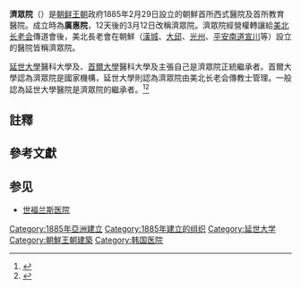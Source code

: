 {{About|醫院|電視劇|濟眾院 (電視劇)}}
'''濟眾院'''（{{kor|제중원|濟衆院}}）是[[朝鲜王朝|朝鲜王朝]]政府1885年2月29日設立的朝鮮首所西式醫院{{noteTag|若不限於面向朝鮮人的醫療機構，首所西式醫院則是設於[[釜山廣域市|釜山]]的官立{{link-ja|濟生醫院|제생의원}}，面向日本人。1938年7月松尾孝平在釜山醫療院所編《釜山府立醫院史》（{{lang|ja|釜山府立病院史}}）記載：「釜山府立醫院的前身濟生醫院依《[[江华条约|江华条约]]》成立於1876年11月13日。」據悉，濟生醫院由日本政府設立，1877年2月11日正式開館。<ref name='국제신문'>{{cite web|url=http://www.kookje.co.kr/news2011/asp/newsbody.asp?code=0300&key=20030617.01029115467|script-title=ko:日人 편찬 ＇부산부립병원사＇서 밝혀져 ＇부산의료원, 국내 最古 병원＇|publisher={{link-ko|國際新聞|국제신문}}|date=2003-06-17|access-date=2022-04-12|archive-date=2021-01-25|archive-url=https://web.archive.org/web/20210125020640/http://www.kookje.co.kr/news2011/asp/newsbody.asp?code=0300&key=20030617.01029115467|dead-url=no}}</ref>}}及首所教育醫院。成立時為'''廣惠院'''，12天後的3月12日改稱濟眾院。濟眾院經營權轉讓給[[美北长老会|美北长老会]]傳道會後，美北長老會在朝鮮（[[漢城府|漢城]]、[[大邱廣域市|大邱]]、[[光州廣域市|光州]]、[[平安南道|平安南道]][[宣川郡|宣川]]等）設立的醫院皆稱濟眾院。

[[延世大學|延世大學]]醫科大學及{{link-ko|延世大學醫療院|연세대학교 의료원}}、[[首爾大學|首爾大學]]醫科大學及{{link-ko|首爾大學醫院|서울대학교병원}}主張自己是濟眾院正統繼承者。首爾大學認為濟眾院是國家機構，延世大學則認為濟眾院由美北长老会傳教士管理。一般認為延世大學醫院是濟眾院的繼承者。<ref name='medhist-kjmh'>{{cite paper|url=https://www.medhist.or.kr/upload/pdf/kjmh-8-1-25.pdf|script-title=ko:제중원에서의 초기 의학교육(1885-1908)|author1=박형우|author2=박윤재|author3=여인석|author4=김일순|journal=|access-date=2022-04-12|archive-date=2020-07-11|archive-url=https://web.archive.org/web/20200711184954/https://www.medhist.or.kr/upload/pdf/kjmh-8-1-25.pdf|dead-url=no}}</ref><ref name='joins-ys'>{{cite journal|url=https://jmagazine.joins.com/monthly/view/305959|script-title=ko:[특별기획] ‘제중원(濟衆院)’ 개원 130주년 연세세브란스병원의 경쟁력 - “The First & The Best”|journal={{link-ko|月刊中央|월간중앙}}|date=2015-04-17|volume=5|access-date=2022-04-12|archive-date=2020-09-21|archive-url=https://web.archive.org/web/20200921032041/https://jmagazine.joins.com/monthly/view/305959|dead-url=no}}</ref>

==註釋==
{{noteFoot}}

==參考文獻==
{{Reflist}}

==参见==
*[[世福兰斯医院|世福兰斯医院]]


[[Category:1885年亞洲建立|Category:1885年亞洲建立]]
[[Category:1885年建立的组织|Category:1885年建立的组织]]
[[Category:延世大学|Category:延世大学]]
[[Category:朝鮮王朝建築|Category:朝鮮王朝建築]]
[[Category:韩国医院|Category:韩国医院]]